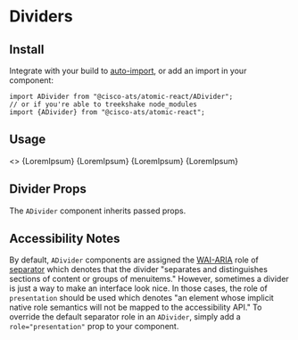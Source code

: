 

<Meta title="Components/Dividers" component={ADivider} />

# Dividers

## Install

Integrate with your build to [auto-import](?path=/docs/getting-started--page#integrating), or add an import in your component:

```
import ADivider from "@cisco-ats/atomic-react/ADivider";
// or if you're able to treekshake node_modules
import {ADivider} from "@cisco-ats/atomic-react";
```

## Usage

<Canvas>
  <Story name="usage-1">
    <>
      {LoremIpsum}
      <ADivider />
      {LoremIpsum}
      <ADivider light />
      {LoremIpsum}
      <ADivider lighter />
      {LoremIpsum}
    </>
  </Story>
</Canvas>

## Divider Props

The `ADivider` component inherits passed props.

<ArgsTable of={ADivider} />

## Accessibility Notes

By default, `ADivider` components are assigned the [WAI-ARIA](https://www.w3.org/WAI/standards-guidelines/aria/) role of [separator](https://www.w3.org/TR/wai-aria/#separator) which denotes that the divider "separates and distinguishes sections of content or groups of menuitems." However, sometimes a divider is just a way to make an interface look nice. In those cases, the role of `presentation` should be used which denotes "an element whose implicit native role semantics will not be mapped to the accessibility API." To override the default separator role in an `ADivider`, simply add a `role="presentation"` prop to your component.
